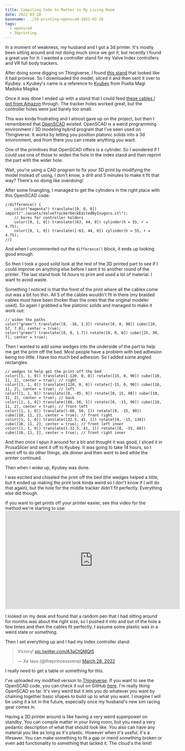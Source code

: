 ```yaml
---
title: Compiling Code to Matter in My Living Room
date: 2022-03-28
basename: ../3d-printing-openscad-2022-03-28
tags:
  - openscad
  - 3dprinting
---
```


In a moment of weakness, my husband and I got a 3d printer. It's mostly been sitting around and not doing much since we got it, but recently I found a great use for it: I wanted a controller stand for my Valve Index controllers and VR full body trackers.

After doing some digging on Thingiverse, I found [this stand](https://www.thingiverse.com/thing:4587097) that looked like it had promise. So I downloaded the model, sliced it and then sent it over to Kyubey. 
s
<XeblogConv name="Mara" mood="hacker">Kyubey's name is a reference to [Kyubey](https://madoka.fandom.com/wiki/Kyubey) from Puella Magi Madoka Magika.</XeblogConv>

Once it was done I ended up with a stand that I could feed [these cables I got from Amazon](https://www.amazon.ca/gp/product/B09LSF8XL9/) through. The tracker holes worked great, but the controller holes were just barely too small.

This was kinda frustrating and I almost gave up on the project, but then I remembered that [OpenSCAD](https://openscad.org) existed. OpenSCAD is a weird programming environment / 3D modeling hybrid program that I've seen used on Thingiverse. It works by letting you position platonic solids into a 3d environment, and from there you can create anything you want.

One of the primitives that OpenSCAD offers is a cylinder. So I wondered if I could use one of those to widen the hole in the index stand and then reprint the part with the wider hole.

<XeblogConv name="Numa" mood="dismay">
  Wait, you're using a CAD program to fix your 3D print by modifying the model
  instead of using, I don't know, a drill and 5 minutes to make it fit that way?
</XeblogConv>

<XeblogConv name="Cadey" mood="enby">
  There's no doing like overdoing!
</XeblogConv>

After some finangling, I managed to get the cylinders in the right place with this OpenSCAD code:

```
//difference() {
    color("magenta") translate([0, 0, 0]) import("./assets/ValveTrackerDeckEditedByInugoro.stl");
    // bores for controller holders
    color([0, 1, 0]) translate([63, 44, 0]) cylinder(h = 55, r = 4.75);
    color([0, 1, 0]) translate([-63, 44, 0]) cylinder(h = 55, r = 4.75);
//}
```

And when I uncommented out the `difference()` block, it ends up looking good enough.

So then I took a good solid look at the rest of the 3D printed part to see if I could improve on anything else before I sent it to another round of the printer. The last stand took _14 hours_ to print and used a lot of material. I want to avoid waste.

Something I noticed is that the front of the print where all the cables come out was a bit too thin. All 5 of the cables wouldn't fit in there (my braided cables must have been thicker than the ones that the original modeler used). So again I grabbed a few platonic solids and managed to make it work out:

```
// widen the paths
color("green") translate([0, -16, 1.3]) rotate([0, 0, 90]) cube([10, 57, 7.8], center = true);
color("green") translate([0, 0, 1.7]) rotate([0, 0, 0]) cube([25, 30, 7], center = true);
```

Then I wanted to add some wedges into the underside of the part to help me get the print off the bed. Most people have a problem with bed adhesion being too little. I have too much bed adhesion. So I added some angled rectangles:

```
// wedges to help get the print off the bed
color([1, 1, 0]) translate([-120, 0, 0]) rotate([15, 0, 90]) cube([10, 11, 2], center = true); // right
color([1, 1, 0]) translate([120, 0, 0]) rotate([-15, 0, 90]) cube([10, 11, 2], center = true); // left
color([1, 1, 0]) translate([0, -85, 0]) rotate([0, 15, 90]) cube([10, 11, 2], center = true); // back
color([1, 1, 0]) translate([60, 56, 1]) rotate([0, -15, 90]) cube([10, 11, 2], center = true); // front left
color([1, 1, 0]) translate([-60, 56, 1]) rotate([0, -15, 90]) cube([10, 11, 2], center = true); // front right
color([1, 1, 0]) translate([32.5, 41, 1]) rotate([0, -15, 130]) cube([10, 11, 2], center = true); // front left inner
color([1, 1, 0]) translate([-32.5, 41, 1]) rotate([0, -15, 60]) cube([10, 11, 2], center = true); // front right inner
```

And then once I spun it around for a bit and thought it was good, I sliced it in PrusaSlicer and sent it off to Kyubey. It was going to take 14 hours, so I went off to do other things, ate dinner and then went to bed while the printer continued.

Then when I woke up, Kyubey was done.

I was excited and chiseled the print off the bed (the wedges helped a little, but it ended up making the print look kinda weird so I don't know if I will do that again), but the hole for the middle tracker didn't fit perfectly. Everything else did though.

<XeblogConv name="Mara" mood="hacker">
If you want to get prints off your printer easier, see this video for the method we're starting to use:

<iframe width="560" height="315" src="https://www.youtube.com/embed/VCCbzCvtRzU" title="YouTube video player" frameborder="0" allow="accelerometer; autoplay; clipboard-write; encrypted-media; gyroscope; picture-in-picture" allowfullscreen></iframe>

</XeblogConv>

I looked on my desk and found that a random pen that I had sitting around for months was about the right size, so I pushed it into and out of the hole a few times and then the cables fit perfectly. I assume some plastic was in a weird state or something.

Then I set everything up and I had my Index controller stand:

<blockquote class="twitter-tweet" data-conversation="none" data-dnt="true">  <p lang="en" dir="ltr">    Victory! <a href="https://t.co/A3aCtQMQt5">pic.twitter.com/A3aCtQMQt5</a>  </p>&mdash; Xe Iaso (@theprincessxena) <a href="https://twitter.com/theprincessxena/status/1508426229464064001?ref_src=twsrc%5Etfw">March 28, 2022</a></blockquote> <script async  src="https://platform.twitter.com/widgets.js" charset="utf-8"></script>

<XeblogConv name="Cadey" mood="facepalm">
  I really need to get a table or something for this.
</XeblogConv>

I've uploaded my modified version to [Thingiverse](https://www.thingiverse.com/thing:5332988). If you want to see the OpenSCAD code, you can check it out on GitHub [here](https://github.com/Xe/3dstuff/blob/main/index_stand_hack.scad). I'm really liking OpenSCAD so far. It's very weird but it lets you do whatever you want by chaining together basic shapes to build up to what you want. I imagine I will be using it a lot in the future, especially once my husband's new sim racing gear comes in.

Having a 3D printer around is like having a very weird superpower on standby. You can compile matter in your living room, but you need a very pedantic description of what that should look like. You also can have any material you like as long as it's plastic. However when it's useful, it's a lifesaver. You can make something to fit a gap or mend something broken or even add functionality to something that lacked it. The cloud's the limit!
